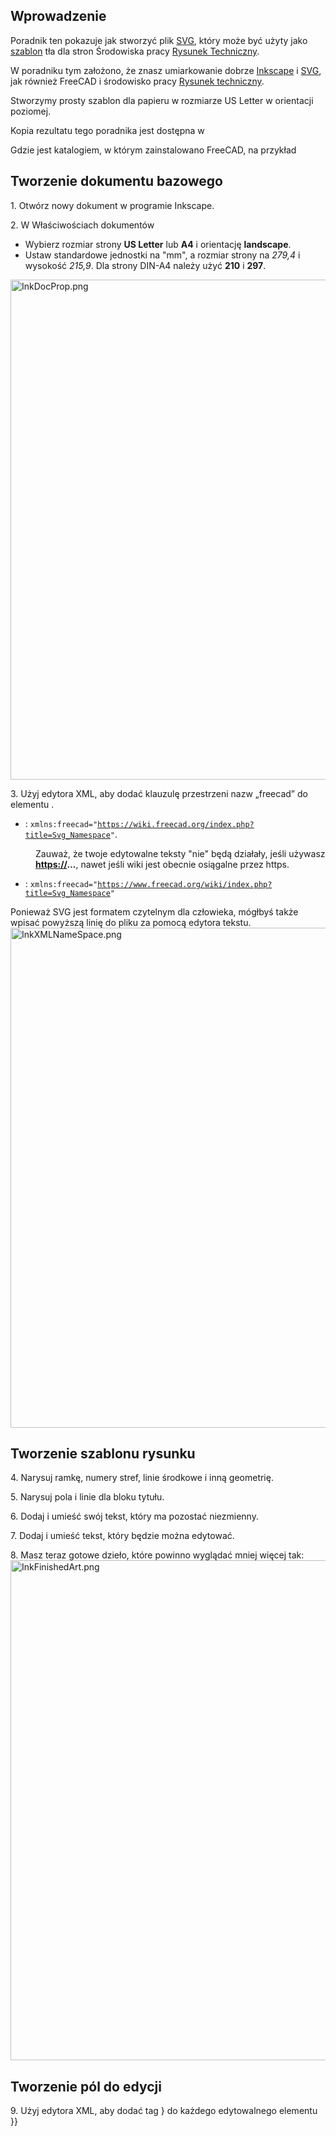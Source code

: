 <languages/>

<div class="mw-translate-fuzzy">
{{TutorialInfo/pl
|Topic= Przygotowanie projektu
|Level= początkujący
|Time= 60 minut
|Author=[http://freecadweb.org/wiki/index.php?title=User:wandererfan wandererfan]
|FCVersion=0.17
}}
</div>

<span id="Introduction"></span>
==Wprowadzenie==

Poradnik ten pokazuje jak stworzyć plik [[SVG/pl|SVG]], który może być użyty jako [[TechDraw_Templates/pl|szablon]] tła dla stron Środowiska pracy [[TechDraw_Workbench/pl|Rysunek Techniczny]].

W poradniku tym założono, że znasz umiarkowanie dobrze [https://en.wikipedia.org/wiki/Inkscape Inkscape] i [[SVG/pl|SVG]], jak również FreeCAD i środowisko pracy [[TechDraw_Workbench/pl|Rysunek techniczny]].

Stworzymy prosty szablon dla papieru w rozmiarze US Letter w orientacji poziomej.

Kopia rezultatu tego poradnika jest dostępna w {{Code|code=
$INSTALL_DIR/Mod/TechDraw/Templates/HowToExample.svg
}}

Gdzie {{incode|$INSTALL_DIR}} jest katalogiem, w którym zainstalowano FreeCAD, na przykład {{Code|code=
/usr/share/freecad/Mod/TechDraw/Templates/HowToExample.svg
}}

<span id="Create_base_document"></span>
==Tworzenie dokumentu bazowego==

1. Otwórz nowy dokument w programie Inkscape.

2. W Właściwościach dokumentów
* Wybierz rozmiar strony '''US Letter''' lub '''A4''' i orientację '''landscape'''.
* Ustaw standardowe jednostki na "mm", a rozmiar strony na ''279,4'' i wysokość ''215,9''. Dla strony DIN-A4 należy użyć '''210''' i '''297'''.  
[[Image:InkDocProp.png|800px|center]]
{{Caption|align=center|Inkscape: dokument z rozmiarem i orientacją strony}}
{{clear}}

3. Użyj edytora XML, aby dodać klauzulę przestrzeni nazw „freecad” do elementu {{incode | <svg>}}.
* {{VersionMinus/pl|0.20}}: <code>xmlns:freecad="https://wiki.freecad.org/index.php?title=Svg_Namespace"</code>.
: Zauważ, że twoje edytowalne teksty "nie" będą działały, jeśli używasz '''https://...''', nawet jeśli wiki jest obecnie osiągalne przez https.
* {{VersionPlus|0.21}}: <code>xmlns:freecad="https://www.freecad.org/wiki/index.php?title=Svg_Namespace"</code>
Ponieważ SVG jest formatem czytelnym dla człowieka, mógłbyś także wpisać powyższą linię do pliku za pomocą edytora tekstu.
[[File:InkXMLNameSpace.png|800px|center]]
{{Caption|align=center|Inkscape: Edytor XML dodaje klauzulę przestrzeni nazw „freecad” do elementu <svg>}}
{{clear}}

<span id="Create_template_drawing"></span>
==Tworzenie szablonu rysunku==

4. Narysuj ramkę, numery stref, linie środkowe i inną geometrię.

5. Narysuj pola i linie dla bloku tytułu.

6. Dodaj i umieść swój tekst, który ma pozostać niezmienny.

7. Dodaj i umieść tekst, który będzie można edytować.

8. Masz teraz gotowe dzieło, które powinno wyglądać mniej więcej tak:
[[File:InkFinishedArt.png|800px|center]]
{{Caption|align=center|Inkscape: wstępny układ szablonu}}
{{clear}}

<span id="Create_editable_fields"></span>
==Tworzenie pól do edycji==

9. Użyj edytora XML, aby dodać tag {{incode|freecad:editable}}} do każdego edytowalnego elementu {{incode|<text>}.
* Przypisać sensowną nazwę do każdego pola tekstowego, które można edytować.
[[File:InkXMLeditableTag.png|800px|center]]
{{Caption|align=center|Inkscape: Edytor XML dodający właściwość "freecad:editable" do żądanej pozycji <text>.}}
{{clear}}

<span id="Adjust_size_of_the_SVG"></span>
==Dopasowanie wielkości SVG==

10. Użyj edytora XML, aby dopasować atrybut {{incode|viewBox}} do rozmiaru strony, w milimetrach.
* Są to cztery wartości, w formacie {{incode|"0 0 width height"}}
[[File:InkXMLviewBox.png|800px|center]]
{{Caption|align=center|Inkscape: Edytor XML dopasowujący pole widzenia do rozmiaru strony w milimetrach}}
{{clear}}

11. Twój szablon pojawi się teraz znacznie większy niż oczekiwano.
[[File:InkMuchTooBig.png|800px|center]]
{{Caption|align=center|Inkscape: wstępny układ szablonów przekraczający rozmiar strony.}}
{{clear}}

12. Musimy go skurczyć.
* {{MenuCommand|Edycja → Wybierz wszystko we wszystkich warstwach}} lub pole wyboru wybierz i zaznacz wszystkie.
* Dostosuj proporcje pola roboczego {{Button|W:}} i {{Button|H:}} do rozmiarów twojego dzieła w milimetrach.
* Ustaw go na rozmiar strony pomniejszony o odpowiednie marginesy, na przykład {{Button|W: 250}}, i {{Button|H: 200}}.

13. Użyj opcji '''Wyrównaj i Rozmieść''' lub przycisków {{Button|X:}} i {{Button|Y:}}, aby umieścić grafikę w obszarze strony, jeśli to konieczne.

14. Twój szablon powinien teraz wyglądać dokładnie tak, jak na ukończonym obrazku powyżej.

<span id="Remove_transformans_on_the_SVG"></span>
==Usuń przekształcenia z SVG==

15. Upewnij się, że wszystkie edytowalne teksty są ''rozgrupowane'' za pomocą klawiszy {{KEY|Shift}} + {{KEY|Ctrl}} + {{KEY|g}}.

16. Zaznacz wszystko na swojej stronie, używając {{MenuCommand|Edycja → Wybierz wszystko}}, a następnie {{MenuCommand|Edycja → Kopiuj}} {{KEY|Ctrl}} + {{KEY|C}}''.

17. Następnie usuń bieżącą warstwę, {{MenuCommand|Warstwa → Usuń aktualną warstwę}}.
: Uwaga: jeśli usunąłeś już warstwę (w Twoim panelu warstw nie ma żadnej listy warstw), ten krok nie jest wymagany. W tym przypadku należy zaznaczyć wszystko {{KEY|Ctrl}}+{{KEY|A}}, wyciąć zaznaczenie {{KEY|Ctrl}}+{{KEY|X}} i wkleić je przy pomocy polecenia w następnym kroku.

18. Następnie wklej, {{MenuCommand|Edycja → Wklej tutaj}}.
: Uwaga: To polecenie zapobiega zapisywaniu pozycji tekstowych w znacznikach transformacji. <u>Ważne jest, aby nie używać standardowej komendy wklejania.</u>

19. Twój szablon powinien teraz wyglądać właściwie i nie powinien zawierać żadnych niepożądanych przekształceń.

20. Zapisz swój szablon. Jeśli używasz Inkscape, zapisz go najlepiej jako '''Plain SVG''', ponieważ FreeCAD może obsługiwać tylko cechy specyfikacji SVG </br>1.1. Zwykły SVG'' usunie wszystkie znaczniki XML specyficzne dla Inkscape'a.

21. Wypróbuj go w programie FreeCAD i środowisku pracy [[TechDraw_Workbench/pl|Rysunek Techniczny]] z opcją [[TechDraw_PageTemplate/pl|wstaw stronę uzywając szablonu]].
[[File:FCTemplateHow.png|center]]
{{Caption|align=center|FreeCAD: gotowy szablon z polem tekstowym do edycji}}
{{clear}}

==Uwagi==
Nie używaj warstw w programie Inkscape, dopóki nie opanowałeś tworzenia szablonów bez nich. Warstwy i grupy mogą automatycznie wstawiać niechciane zmiany do Twojego pliku [[SVG/pl|SVG]].

Ostatnim krokiem przed użyciem nowego szablonu jest usunięcie wszelkich zapisów o przekształceniach z kodu SVG. Ponieważ '''spowodują one problemy'''.

Zobacz dyskusję w portalu Stackoverflow na temat [https://stackoverflow.com/questions/13329125/removing-transforms-in-svg-files usuwanie zapisów o przekształceniach w plikach SVG].

Jeśli nie widzisz zielonych pól na swoich tekstach do edycji, może być coś nie tak z Twoją skalą dokumentów. Otwórz ponownie swój plik w programie Inkscape i potwierdź, że wartości viewBox i rozmiary są zgodne. 

Jeśli w FreeCAD teksty są przesunięte, może być konieczne usunięcie atrybutów {{Incode|xml:space<nowiki>=</nowiki>"preserve"}} w pliku SVG. Patrz: https://forum.freecad.org/viewtopic.php?t=50897.

{{TechDraw Tools navi{{#translation:}}}}
{{Userdocnavi{{#translation:}}}}